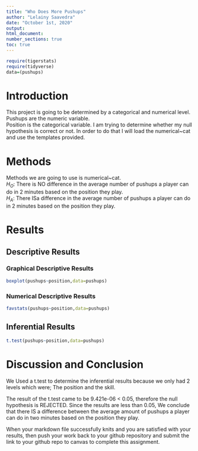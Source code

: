 ```yaml
---
title: "Who Does More Pushups"
author: "Lelainy Saavedra"
date: "October 1st, 2020"
output:
html_document:
number_sections: true
toc: true
---
```



```r
require(tigerstats)
require(tidyverse)
data=(pushups)
```

# Introduction

<!--In this section you explain what you are trying to show. Where did the data come from? What is the research or other question you are trying to answer?!-->  
This project is going to be determined by a categorical and numerical level. 
Pushups are the numeric variable.  
Position is the categorical variable.
I am trying to determine whether my null hypothesis is correct or not. In order to do that I will load the numerical~cat and use the templates provided.


# Methods

<!--Decide on your methods: use "variable analysis" or other appropriate descriptors. Make sure to choose at least one graphical method and at least one numerical method.!-->
Methods we are going to use is  numerical~cat.  
$H_O$: There is NO difference in the average number of pushups a player can do in 2 minutes based on the position they play.  
$H_A$: There ISa difference in the average number of pushups a player can do in 2 minutes based on the position they play.  


# Results

<!--Divide this section into two sub-sections: One for your descriptive results and one for your inferential results.!-->

## Descriptive Results



### Graphical Descriptive Results

<!--Graphical results here. Make sure to show your code. Provide appropriate labels for axes, giving units if possible, and provide a good title for the graph, too. Use the graphical results to describe the patterns if any that exist in the data as focused toward the research question!-->

```r
boxplot(pushups~position,data=pushups)
```

### Numerical Descriptive Results

<!--Numerical results go here. Use the numerical results to describe the patterns if any that exist in the data as focused toward the research question!-->  
```r
favstats(pushups~position,data=pushups)
```


## Inferential Results

<!--State hypothesis clearly. Make sure your discussion of the inferential test covers all the aspects that the test output produces, such as test statistic, p-value etc. Make a decision about the null hypothesis, explain the assumptions on which the selected test/procedure was based, and why the chosen procedure satisfys the assumptions and is appropriate to answer the research question!-->  

```r
t.test(pushups~position,data=pushups)
```


# Discussion and Conclusion

<!--Discussion and conclusion here. If you found a relationship be sure to consider whether the relationship occurs because one of the variavbles causes the other, or whether they perhasps are related for some other reason. Watch the chapter 6 videos from the GeorgeTown videos collection.!-->  

We Used a t.test to determine the inferential results because we only had 2 levels which were; The position and the skill.  

The result of the t.test came to be 9.421e-06 < 0.05, therefore the null hypothesis is REJECTED. Since the results are less than 0.05, We conclude that there IS a difference between the average amount of pushups a player can do in two minutes based on the position they play. 



When your markdown file successfully knits and you are satisfied with your results, then push your work back to your github repository and submit the link to your github repo to canvas  to complete this assignment.